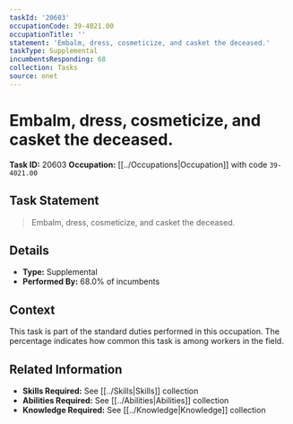 ```yaml
---
taskId: '20603'
occupationCode: 39-4021.00
occupationTitle: ''
statement: 'Embalm, dress, cosmeticize, and casket the deceased.'
taskType: Supplemental
incumbentsResponding: 68
collection: Tasks
source: onet
---
```

# Embalm, dress, cosmeticize, and casket the deceased.

**Task ID:** 20603
**Occupation:** [[../Occupations|Occupation]] with code `39-4021.00`

## Task Statement

> Embalm, dress, cosmeticize, and casket the deceased.

## Details

- **Type:** Supplemental
- **Performed By:** 68.0% of incumbents

## Context

This task is part of the standard duties performed in this occupation. The percentage indicates how common this task is among workers in the field.

## Related Information

- **Skills Required:** See [[../Skills|Skills]] collection
- **Abilities Required:** See [[../Abilities|Abilities]] collection
- **Knowledge Required:** See [[../Knowledge|Knowledge]] collection
